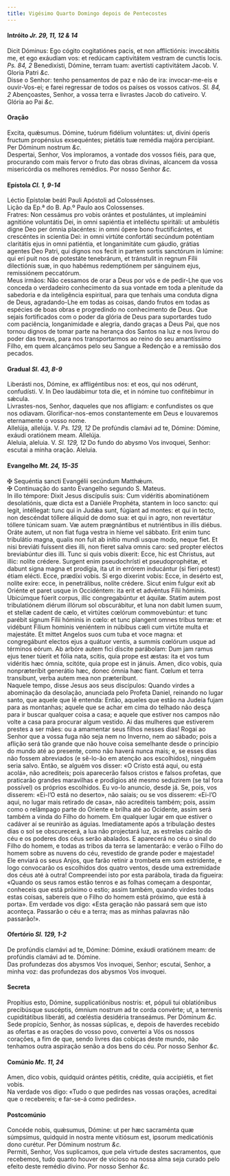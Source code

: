 ```yaml
---
title: Vigésimo Quarto Domingo depois de Pentecostes
---
```



<h4 class="text-center">Intróito <em>Jr. 29, 11, 12 & 14</em></h4>
<div class="container-fluid">
<div class="row">
<div class="col-6 dropcaps text-justify">
Dicit Dóminus: Ego cógito cogitatiónes pacis, et non afflictiónis: invocábitis me, et ego exáudiam vos: et redúcam captivitátem vestram de cunctis locis. <em>Ps. 84, 2</em> Benedixísti, Dómine, terram tuam: avertísti captivitátem Jacob.
V. Gloria Patri <em>&c.</em>
</div>
<div class="col-6 dropcaps text-justify">
Disse o Senhor: tenho pensamentos de paz e não de ira: invocar-me-eis e ouvir-Vos-ei; e farei regressar de todos os países os vossos cativos. <em>Sl. 84, 2</em> Abençoastes, Senhor, a vossa terra e livrastes Jacob do cativeiro.
V. Glória ao Pai <em>&c.</em>
</div>
</div>
</div>

<h4 class="text-center">Oração</h4>
<div class="container-fluid">
<div class="row">
<div class="col-6 dropcaps text-justify">
Excita, quǽsumus. Dómine, tuórum fidélium voluntátes: ut, divíni óperis fructum propénsius exsequéntes; pietátis tuæ remédia majóra percípiant. Per Dóminum nostrum <em>&c.</em>
</div>
<div class="col-6 dropcaps text-justify">
Despertai, Senhor, Vos imploramos, a vontade dos vossos fiéis, para que, procurando com mais fervor o fruto das obras divinas, alcancem da vossa misericórdia os melhores remédios. Por nosso Senhor <em>&c.</em>
</div>
</div>
</div>

<h4 class="text-center">Epístola <em>Cl. 1, 9-14</em></h4>
<div class="container-fluid">
<div class="row">
<div class="col-6 text-justify">
Léctio Epístolæ beáti Pauli Apóstoli ad Colossénses.
</div>
<div class="col-6 text-justify">
Lição da Ep.ª do B. Ap.º Paulo aos Colossenses.
</div>
<div class="col-6 dropcaps text-justify">
Fratres: Non cessámus pro vobis orántes et postulántes, ut impleámini agnitióne voluntátis Dei, in omni sapiéntia et intelléctu spiritáli: ut ambulétis digne Deo per ómnia placéntes: in omni ópere bono fructificántes, et crescéntes in scientia Dei: in omni virtúte confortáti secúndum poténtiam claritátis ejus in omni patiéntia, et longanimitáte cum gáudio, grátias agentes Deo Patri, qui dignos nos fecit in partem sortis sanctórum in lúmine: qui erí puit nos de potestáte tenebrárum, et tránstulit in regnum Fílii dilectiónis suæ, in quo habémus redemptiónem per sánguinem ejus, remissiónem peccatórum.
</div>
<div class="col-6 dropcaps text-justify">
Meus irmãos: Não cessamos de orar a Deus por vós e de pedir-Lhe que vos conceda o verdadeiro conhecimento da sua vontade em toda a plenitude da sabedoria e da inteligência espiritual, para que tenhais uma conduta digna de Deus, agradando-Lhe em todas as coisas, dando frutos em todas as espécies de boas obras e progredindo no conhecimento de Deus. Que sejais fortificados com o poder da glória de Deus para suportardes tudo com paciência, longanimidade e alegria, dando graças a Deus Pai, que nos tornou dignos de tomar parte na herança dos Santos na luz e nos livrou do poder das trevas, para nos transportarmos ao reino do seu amantíssimo Filho, em quem alcançámos pelo seu Sangue a Redenção e a remissão dos pecados.
</div>
</div>
</div>

<h4 class="text-center">Gradual <em>Sl. 43, 8-9</em></h4>
<div class="container-fluid">
<div class="row">
<div class="col-6 dropcaps text-justify">
Liberásti nos, Dómine, ex affligéntibus nos: et eos, qui nos odérunt, confudísti. V. In Deo laudábimur tota die, et in nómine tuo confitébimur in sǽcula.
</div>
<div class="col-6 dropcaps text-justify">
Livrastes-nos, Senhor, daqueles que nos afligiam: e confundistes os que nos odiavam. Glorificar-nos-emos constantemente em Deus e louvaremos eternamente o vosso nome.
</div>
<div class="col-6 text-justify">
Allelúja, allelúja. V. <em>Ps. 129, 12</em> De profúndis clamávi ad te, Dómine: Dómine, exáudi oratiónem meam. Allelúja.
</div>
<div class="col-6 text-justify">
Aleluia, aleluia. V. <em>Sl. 129, 12</em> Do fundo do abysmo Vos invoquei, Senhor: escutai a minha oração. Aleluia.
</div>
</div>
</div>

<h4 class="text-center">Evangelho <em>Mt. 24, 15-35</em></h4>
<div class="container-fluid">
<div class="row">
<div class="col-6 text-justify">
<span class="text-danger">&#10016;</span> Sequéntia sancti Evangélii secúndum Matthǽum.
</div>
<div class="col-6 text-justify">
<span class="text-danger">&#10016;</span> Continuação do santo Evangelho segundo S. Mateus.
</div>
<div class="col-6 dropcaps text-justify">
In illo témpore: Dixit Jesus discípulis suis: Cum vidéritis abominatiónem desolatiónis, quæ dicta est a Daniéle Prophéta, stantem in loco sancto: qui legit, intéllegat: tunc qui in Judǽa sunt, fúgiant ad montes: et qui in tecto, non descéndat tóllere áliquid de domo sua: et qui in agro, non revertátur tóllere túnicam suam. Væ autem prægnántibus et nutriéntibus in illis diébus. Oráte autem, ut non fiat fuga vestra in híeme vel sábbato. Erit enim tunc tribulátio magna, qualis non fuit ab inítio mundi usque modo, neque fiet. Et nisi breviáti fuíssent dies illi, non fíeret salva omnis caro: sed propter eléctos breviabúntur dies illi. Tunc si quis vobis díxerit: Ecce, hic est Christus, aut illic: nolíte crédere. Surgent enim pseudochrísti et pseudoprophétæ, et dabunt signa magna et prodígia, ita ut in errórem inducántur (si fíeri potest) étiam elécti. Ecce, prædíxi vobis. Si ergo díxerint vobis: Ecce, in desérto est, nolíte exíre: ecce, in penetrálibus, nolíte crédere. Sicut enim fulgur exit ab Oriénte et paret usque in Occidéntem: ita erit et advéntus Fílii hóminis. Ubicúmque fúerit corpus, illic congregabúntur et áquilæ. Statim autem post tribulatiónem diérum illórum sol obscurábitur, et luna non dabit lumen suum, et stellæ cadent de cælo, et virtútes cœlórum commovebúntur: et tunc parébit signum Fílii hóminis in cœlo: et tunc plangent omnes tribus terræ: et vidébunt Fílium hominis veniéntem in núbibus cæli cum virtúte multa et majestáte. Et mittet Angelos suos cum tuba et voce magna: et congregábunt electos ejus a quátuor ventis, a summis cœlórum usque ad términos eórum. Ab arbóre autem fici díscite parábolam: Dum jam ramus ejus tener túerit et fólia nata, scitis, quia prope est æstas: ita et vos tum vidéritis hæc ómnia, scitóte, quia prope est in jánuis. Amen, dico vobis, quia nonpræteríbit generátio hæc, donec ómnia hæc fiant. Cœlum et terra transíbunt, verba autem mea non præteríbunt.
</div>
<div class="col-6 dropcaps text-justify">
Naquele tempo, disse Jesus aos seus discípulos: Quando virdes a abominação da desolação, anunciada pelo Profeta Daniel, reinando no lugar santo, que aquele que lê entenda: Então, aqueles que estão na Judeia fujam para as montanhas; aquele que se achar em cima do telhado não desça para ir buscar qualquer coisa a casa; e aquele que estiver nos campos não volte a casa para procurar algum vestido. Ai das mulheres que estiverem prestes a ser mães: ou a amamentar seus filhos nesses dias! Rogai ao Senhor que a vossa fuga não seja nem no Inverno, nem ao sábado; pois a aflição será tão grande que não houve coisa semelhante desde o princípio do mundo até ao presente, como não haverá nunca mais; e, se esses dias não fossem abreviados (e sê-lo-ão em atenção aos escolhidos), ninguém seria salvo. Então, se alguém vos disser: «O Cristo está aqui, ou está acolá», não acrediteis; pois aparecerão falsos cristos e falsos profetas, que praticarão grandes maravilhas e prodígios até mesmo seduzirem (se tal fora possível) os próprios escolhidos. Eu vo-lo anuncio, desde já. Se, pois, vos disserem: «Ei-l’O está no deserto», não saiais; ou se vos disserem: «Ei-l’O aqui, no lugar mais retirado de casa», não acrediteis também; pois, assim como o relâmpago parte do Oriente e brilha até ao Ocidente, assim será também a vinda do Filho do homem. Em qualquer lugar em que estiver o cadáver aí se reunirão as águias. Imediatamente após a tribulação destes dias o sol se obscurecerá, a lua não projectará luz, as estrelas cairão do céu e os poderes dos céus serão abalados. E aparecerá no céu o sinal do Filho do homem, e todas as tribos da terra se lamentarão: e verão o Filho do homem sobre as nuvens do céu, revestido de grande poder e majestade! Ele enviará os seus Anjos, que farão retinir a trombeta em som estridente, e logo convocarão os escolhidos dos quatro ventos, desde uma extremidade dos céus até à outra! Compreendei isto por esta parábola, tirada da figueira: «Quando os seus ramos estão tenros e as folhas começam a despontar, conheceis que está próximo o estio; assim também, quando virdes todas estas coisas, sabereis que o Filho do homem está próximo, que está à porta». Em verdade vos digo: «Esta geração não passará sem que isto aconteça. Passarão o céu e a terra; mas as minhas palavras não passarão!».
</div>
</div>
</div>

<h4 class="text-center">Ofertório <em>Sl. 129, 1-2</em></h4>
<div class="container-fluid">
<div class="row">
<div class="col-6 dropcaps text-justify">
De profúndis clamávi ad te, Dómine: Dómine, exáudi oratiónem meam: de profúndis clamávi ad te. Dómine.
</div>
<div class="col-6 dropcaps text-justify">
Das profundezas dos abysmos Vos invoquei, Senhor; escutai, Senhor, a minha voz: das profundezas dos abysmos Vos invoquei.
</div>
</div>
</div>

<h4 class="text-center">Secreta</h4>
<div class="container-fluid">
<div class="row">
<div class="col-6 dropcaps text-justify">
Propítius esto, Dómine, supplicatiónibus nostris: et, pópuli tui oblatiónibus precibúsque suscéptis, ómnium nostrum ad te corda convérte; ut, a terrenis cupiditátibus liberáti, ad cœléstia desidéria transeámus. Per Dóminum <em>&c.</em>
</div>
<div class="col-6 dropcaps text-justify">
Sede propício, Senhor, às nossas súplicas, e, depois de haverdes recebido as ofertas e as orações do vosso povo, convertei a Vós os nossos corações, a fim de que, sendo livres das cobiças deste mundo, não tenhamos outra aspiração senão a dos bens do céu. Por nosso Senhor <em>&c.</em>
</div>
</div>
</div>

<h4 class="text-center">Comúnio <em>Mc. 11, 24</em></h4>
<div class="container-fluid">
<div class="row">
<div class="col-6 dropcaps text-justify">
Amen, dico vobis, quidquid orántes pétitis, crédite, quia accipiétis, et fiet vobis.
</div>
<div class="col-6 dropcaps text-justify">
Na verdade vos digo: «Tudo o que pedirdes nas vossas orações, acreditai que o recebereis; e far-se-á como pedirdes».
</div>
</div>
</div>

<h4 class="text-center">Postcomúnio</h4>
<div class="container-fluid">
<div class="row">
<div class="col-6 dropcaps text-justify">
Concéde nobis, quǽsumus, Dómine: ut per hæc sacraménta quæ súmpsimus, quidquid in nostra mente vitiósum est, ipsorum medicatiónis dono curétur. Per Dóminum nostrum <em>&c.</em>
</div>
<div class="col-6 dropcaps text-justify">
Permiti, Senhor, Vos suplicamos, que pela virtude destes sacramentos, que recebemos, tudo quanto houver de vicioso na nossa alma seja curado pelo efeito deste remédio divino. Por nosso Senhor <em>&c.</em>
</div>
</div>
</div>
